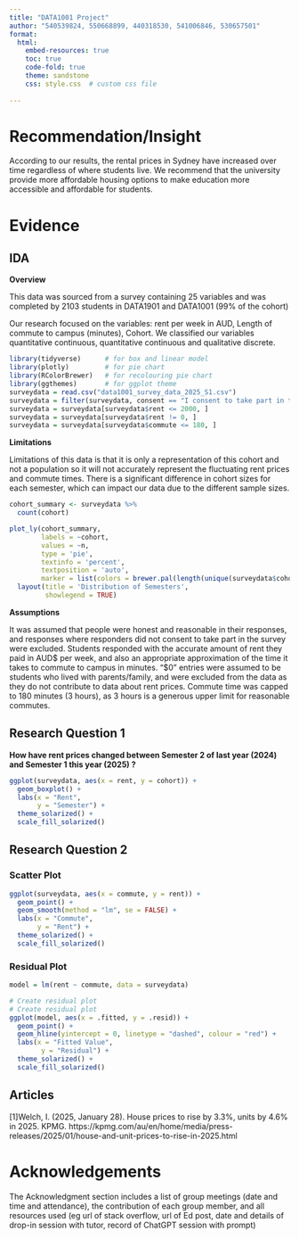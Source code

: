 ---
title: "DATA1001 Project"
author: "540539824, 550668899, 440318530, 541006846, 530657501"  
format: 
  html:
    embed-resources: true
    toc: true
    code-fold: true
    theme: sandstone
    css: style.css  # custom css file
    
---

# Recommendation/Insight

According to our results, the rental prices in Sydney have increased over time regardless of where students live. We recommend that the university provide more affordable housing options to make education more accessible and affordable for students. 

# Evidence

## IDA

**Overview**

This data was sourced from a survey containing 25 variables and was completed by 2103 students in DATA1901 and DATA1001 (99% of the cohort) 

Our research focused on the variables: rent per week in AUD, Length of commute to campus (minutes), Cohort. We classified our variables quantitative continuous, quantitative continuous and qualitative discrete.

```{r, warning = FALSE, message = FALSE}
library(tidyverse)      # for box and linear model
library(plotly)         # for pie chart
library(RColorBrewer)   # for recolouring pie chart
library(ggthemes)       # for ggplot theme
surveydata = read.csv("data1001_survey_data_2025_S1.csv")
surveydata = filter(surveydata, consent == "I consent to take part in the study")
surveydata = surveydata[surveydata$rent <= 2000, ]
surveydata = surveydata[surveydata$rent != 0, ]
surveydata = surveydata[surveydata$commute <= 180, ]
```



**Limitations**

Limitations of this data is that it is only a representation of this cohort and not a population so it will not accurately represent the fluctuating rent prices and commute times. There is a significant difference in cohort sizes for each semester, which can impact our data due to the different sample sizes.

```{r, warning = FALSE, message = FALSE}
cohort_summary <- surveydata %>%
  count(cohort)

plot_ly(cohort_summary, 
        labels = ~cohort, 
        values = ~n,
        type = 'pie',
        textinfo = 'percent',
        textposition = 'auto',
        marker = list(colors = brewer.pal(length(unique(surveydata$cohort)), "Oranges"))) %>%
  layout(title = 'Distribution of Semesters',
         showlegend = TRUE)
```

**Assumptions**

It was assumed that people were honest and reasonable in their responses, and responses where responders did not consent to take part in the survey were excluded. Students responded with the accurate amount of rent they paid in AUD$ per week, and also an appropriate approximation of the time it takes to commute to campus in minutes. “$0” entries were assumed to be students who lived with parents/family, and were excluded from the data as they do not contribute to data about rent prices. Commute time was capped to 180 minutes (3 hours), as 3 hours is a generous upper limit for reasonable commutes.  




## Research Question 1

**How have rent prices changed between Semester 2 of last year (2024) and Semester 1 this year (2025) ?**





```{r}
ggplot(surveydata, aes(x = rent, y = cohort)) +
  geom_boxplot() +
  labs(x = "Rent",
       y = "Semester") +
  theme_solarized() +
  scale_fill_solarized()
```



## Research Question 2

:::: {.panel-tabset}
### Scatter Plot
```{r, warning = FALSE, message = FALSE}
ggplot(surveydata, aes(x = commute, y = rent)) +
  geom_point() +
  geom_smooth(method = "lm", se = FALSE) +
  labs(x = "Commute",
       y = "Rent") +
  theme_solarized() +
  scale_fill_solarized()
```

### Residual Plot
```{r, warning = FALSE, message = FALSE}
model = lm(rent ~ commute, data = surveydata)

# Create residual plot
# Create residual plot
ggplot(model, aes(x = .fitted, y = .resid)) +
  geom_point() +
  geom_hline(yintercept = 0, linetype = "dashed", colour = "red") +
  labs(x = "Fitted Value",
        y = "Residual") +
  theme_solarized() +
  scale_fill_solarized()
```
::::






## Articles

[1]Welch, I. (2025, January 28). House prices to rise by 3.3%, units by 4.6% in 2025. KPMG. https://kpmg.com/au/en/home/media/press-releases/2025/01/house-and-unit-prices-to-rise-in-2025.html

# Acknowledgements

The Acknowledgment section includes a list of group meetings (date and time and attendance), the contribution of each group member, and all resources used (eg url of stack overflow, url of Ed post, date and details of drop-in session with tutor, record of ChatGPT session with prompt)
 


